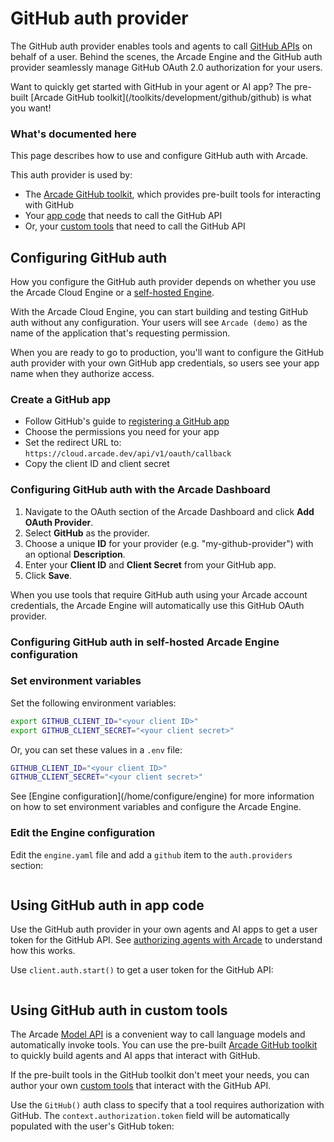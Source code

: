 # GitHub auth provider

The GitHub auth provider enables tools and agents to call [GitHub APIs](https://docs.github.com/en/rest/overview/resources-in-the-rest-api) on behalf of a user. Behind the scenes, the Arcade Engine and the GitHub auth provider seamlessly manage GitHub OAuth 2.0 authorization for your users.

<Tip>
  Want to quickly get started with GitHub in your agent or AI app? The pre-built
  [Arcade GitHub toolkit](/toolkits/development/github/github) is what you
  want!
</Tip>

### What's documented here

This page describes how to use and configure GitHub auth with Arcade.

This auth provider is used by:

- The [Arcade GitHub toolkit](/toolkits/development/github/github), which provides pre-built tools for interacting with GitHub
- Your [app code](#using-github-auth-in-app-code) that needs to call the GitHub API
- Or, your [custom tools](#using-github-auth-in-custom-tools) that need to call the GitHub API

## Configuring GitHub auth

How you configure the GitHub auth provider depends on whether you use the Arcade Cloud Engine or a [self-hosted Engine](/home/install/overview).

With the Arcade Cloud Engine, you can start building and testing GitHub auth without any configuration. Your users will see `Arcade (demo)` as the name of the application that's requesting permission.

When you are ready to go to production, you'll want to configure the GitHub auth provider with your own GitHub app credentials, so users see your app name when they authorize access.

### Create a GitHub app

- Follow GitHub's guide to [registering a GitHub app](https://docs.github.com/en/apps/creating-github-apps/registering-a-github-app/registering-a-github-app)
- Choose the permissions you need for your app
- Set the redirect URL to: `https://cloud.arcade.dev/api/v1/oauth/callback`
- Copy the client ID and client secret

### Configuring GitHub auth with the Arcade Dashboard

1. Navigate to the OAuth section of the Arcade Dashboard and click **Add OAuth Provider**.
2. Select **GitHub** as the provider.
3. Choose a unique **ID** for your provider (e.g. "my-github-provider") with an optional **Description**.
4. Enter your **Client ID** and **Client Secret** from your GitHub app.
5. Click **Save**.

When you use tools that require GitHub auth using your Arcade account credentials, the Arcade Engine will automatically use this GitHub OAuth provider.

### Configuring GitHub auth in self-hosted Arcade Engine configuration

<Steps>

### Set environment variables

Set the following environment variables:

```bash
export GITHUB_CLIENT_ID="<your client ID>"
export GITHUB_CLIENT_SECRET="<your client secret>"
```

Or, you can set these values in a `.env` file:

```bash
GITHUB_CLIENT_ID="<your client ID>"
GITHUB_CLIENT_SECRET="<your client secret>"
```

<Tip>
  See [Engine configuration](/home/configure/engine) for more information on how
  to set environment variables and configure the Arcade Engine.
</Tip>

### Edit the Engine configuration

Edit the `engine.yaml` file and add a `github` item to the `auth.providers` section:

```yaml file=<rootDir>/examples/code/integrations/github/config_provider.engine.yaml {3-9}

```

</Steps>

## Using GitHub auth in app code

Use the GitHub auth provider in your own agents and AI apps to get a user token for the GitHub API. See [authorizing agents with Arcade](/home/how-arcade-helps) to understand how this works.

Use `client.auth.start()` to get a user token for the GitHub API:

```python file=<rootDir>/examples/code/integrations/github/custom_auth.py {7-11}

```

## Using GitHub auth in custom tools

The Arcade [Model API](/home/use-tools/call-tools-with-models) is a convenient way to call language models and automatically invoke tools. You can use the pre-built [Arcade GitHub toolkit](/toolkits/development/github/github) to quickly build agents and AI apps that interact with GitHub.

If the pre-built tools in the GitHub toolkit don't meet your needs, you can author your own [custom tools](/home/build-tools/create-a-toolkit) that interact with the GitHub API.

Use the `GitHub()` auth class to specify that a tool requires authorization with GitHub. The `context.authorization.token` field will be automatically populated with the user's GitHub token:

```python file=<rootDir>/examples/code/integrations/github/custom_tool.py {3-4,7,15}

```
